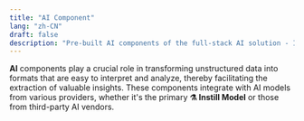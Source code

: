 ```yaml
---
title: "AI Component"
lang: "zh-CN"
draft: false
description: "Pre-built AI components of the full-stack AI solution - Instill Core https://github.com/instill-ai/instill-core"
---
```


**AI** components play a crucial role in transforming unstructured data into
formats that are easy to interpret and analyze, thereby facilitating the
extraction of valuable insights. These components integrate with AI models from
various providers, whether it's the primary **⚗️ Instill Model** or those from
third-party AI vendors.
